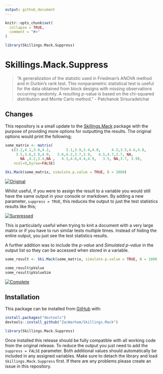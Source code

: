 ```yaml
---
output: github_document
---
```


```r
knitr::opts_chunk$set(
  collapse = TRUE,
  comment = "#>"
)

library(Skillings.Mack.Suppress)
```

# Skillings.Mack.Suppress

> "A generalization of the statistic used in Friedman's ANOVA method and in Durbin's rank test. This nonparametric statistical test is useful for the data obtained from block designs with missing observations occurring randomly. A resulting p-value is based on the chi-squared distribution and Monte Carlo method." - Patchanok Srisuradetchai


## Changes

This repository is a small update to the [Skillings.Mack](https://github.com/cran/Skillings.Mack "Skillings.Mack CRAN Mirror") package with the purpose of providing more options for outputting the results. The original options would print the following;

```r

some_matrix <- matrix(
   c(3.2,4.1,3.8,4.2,		3.1,3.9,3.4,4.0,	 4.3,3.5,4.6,4.8, 
     3.5,3.6,3.9,4.0,   3.6,4.2,3.7,3.9,   4.5,4.7,3.7, NA,
	   NA ,4.2,3.4,NA ,   4.3,4.6,4.4,4.9,   3.5, NA,3.7, 3.9),
    ncol=9,byrow=FALSE)

```

```r
Ski.Mack(some_matrix, simulate.p.value = TRUE, B = 1000)

```

[![Original](README_files/original.png)](https://github.com/ZacWarham "Go to author's page")

Whilst useful, if you were to assign the result to a variable you would still have the same output in your console or markdown. By adding a new parameter, `suppress = TRUE`, this reduces the output to just the test statistics results like this;

[![Surpressed](README_files/suppressed.png)](https://github.com/ZacWarham "Go to author's page")

This is particularly useful when trying to knit a document with a very large matrix or if you have to run similar tests multiple times. Instead of hiding the entire output, you just see the test statistics results.

A further addition was to include the *p-value* and *Simulated p-value* in the output list so they can be accessed when stored in a variable.

```r
some_result <- Ski.Mack(some_matrix, simulate.p.value = TRUE, B = 1000, suppress = TRUE)

some_result$pValue
some_result$pValueSim
```

[![Complete](README_files/complete.png)](https://github.com/ZacWarham "Go to author's page")

## Installation

This package can be installed from [GitHub](https://github.com/ZacWarham/Skillings.Mack) with:

``` r
install.packages("devtools")
devtools::install_github("ZacWarham/Skillings.Mack")

library(Skillings.Mack.Suppress)
```

Once installed this release should be fully compatible with all working code from the original release. To reduce the output you just need to add the `suppress = FALSE` parameter. Both additional values should automatically be included in any assigned variables. Make sure to detach the library and load `Skillings.Mack.Suppress` first. If there are any problems please create an issue in this repository.
